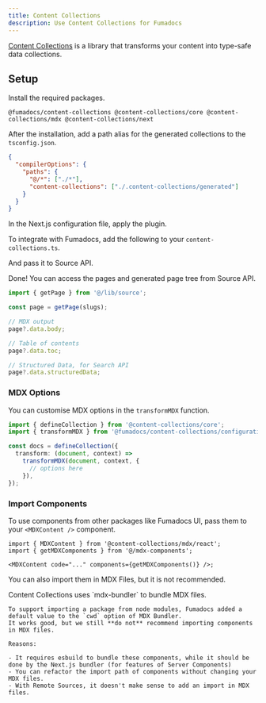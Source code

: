 ```yaml
---
title: Content Collections
description: Use Content Collections for Fumadocs
---
```


[Content Collections](https://www.content-collections.dev) is a library that transforms your content into type-safe data collections.

## Setup

Install the required packages.

```package-install
@fumadocs/content-collections @content-collections/core @content-collections/mdx @content-collections/next
```

After the installation, add a path alias for the generated collections to the `tsconfig.json`.

```json
{
  "compilerOptions": {
    "paths": {
      "@/*": ["./*"],
      "content-collections": ["./.content-collections/generated"]
    }
  }
}
```

In the Next.js configuration file, apply the plugin.


To integrate with Fumadocs, add the following to your `content-collections.ts`.


And pass it to Source API.


Done! You can access the pages and generated page tree from Source API.

```ts
import { getPage } from '@/lib/source';

const page = getPage(slugs);

// MDX output
page?.data.body;

// Table of contents
page?.data.toc;

// Structured Data, for Search API
page?.data.structuredData;
```

### MDX Options

You can customise MDX options in the `transformMDX` function.

```ts
import { defineCollection } from '@content-collections/core';
import { transformMDX } from '@fumadocs/content-collections/configuration';

const docs = defineCollection({
  transform: (document, context) =>
    transformMDX(document, context, {
      // options here
    }),
});
```

### Import Components

To use components from other packages like Fumadocs UI, pass them to your `<MDXContent />` component.

```tsx
import { MDXContent } from '@content-collections/mdx/react';
import { getMDXComponents } from '@/mdx-components';

<MDXContent code="..." components={getMDXComponents()} />;
```

You can also import them in MDX Files, but it is not recommended.

<Callout title='Deep Dive: Why?'>
    Content Collections uses `mdx-bundler` to bundle MDX files.

    To support importing a package from node modules, Fumadocs added a default value to the `cwd` option of MDX Bundler.
    It works good, but we still **do not** recommend importing components in MDX files.

    Reasons:

    - It requires esbuild to bundle these components, while it should be done by the Next.js bundler (for features of Server Components)
    - You can refactor the import path of components without changing your MDX files.
    - With Remote Sources, it doesn't make sense to add an import in MDX files.

</Callout>

